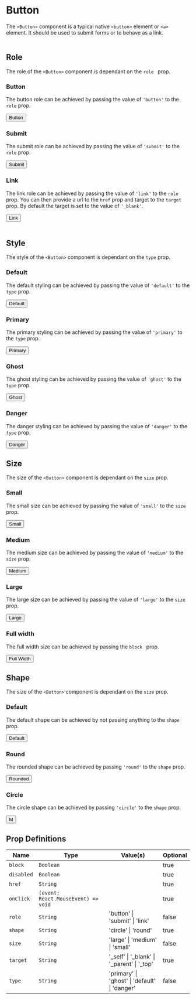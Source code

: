 
<Meta title="Components/Button" component={Button} />

# Button

The `<Button>` component is a typical native `<button>` element or `<a>` element. It should be used to submit forms or to behave as a link.
<br />
<br />

## Role

The role of the `<Button>` component is dependant on the `role ` prop.
<br/>

### Button
The button role can be achieved by passing the value of `'button'` to the `role` prop.

<Canvas>
  <Story name="Role/Button">
    <Button role="button">Button</Button>
  </Story>
</Canvas>

### Submit
The submit role can be achieved by passing the value of `'submit'` to the `role` prop.

<Canvas>
  <Story name="Role/Submit">
    <Button role="submit">Submit</Button>
  </Story>
</Canvas>


### Link
The link role can be achieved by passing the value of `'link'` to the `role` prop. You can then provide a url to the `href` prop and target to the `target` prop. By default the target is set to the value of `'_blank'`.

<Canvas>
  <Story name="Role/Link">
    <Button role="link" href="https://dillonschultz.design">Link</Button>
  </Story>
</Canvas>

<br />
<br />

## Style

The style of the `<Button>` component is dependant on the `type` prop.
<br/>

### Default
The default styling can be achieved by passing the value of `'default'` to the `type` prop.

<Canvas>
  <Story name="Style/Default">
    <Button type="default">Default</Button>
  </Story>
</Canvas>

### Primary
The primary styling can be achieved by passing the value of `'primary'` to the `type` prop.

<Canvas>
  <Story name="Style/Primary">
    <Button type="primary">Primary</Button>
  </Story>
</Canvas>

### Ghost
The ghost styling can be achieved by passing the value of `'ghost'` to the `type` prop.

<Canvas>
  <Story name="Style/Ghost">
    <Button type="ghost">Ghost</Button>
  </Story>
</Canvas>

### Danger
The danger styling can be achieved by passing the value of `'danger'` to the `type` prop.

<Canvas>
  <Story name="Style/Danger">
    <Button type="danger">Danger</Button>
  </Story>
</Canvas>

## Size

The size of the `<Button>` component is dependant on the `size` prop.
<br/>

### Small
The small size can be achieved by passing the value of `'small'` to the `size` prop.

<Canvas>
  <Story name="Size/Small">
    <Button size="small">Small</Button>
  </Story>
</Canvas>

### Medium
The medium size can be achieved by passing the value of `'medium'` to the `size` prop.

<Canvas>
  <Story name="Size/Medium">
    <Button size="medium">Medium</Button>
  </Story>
</Canvas>

### Large
The large size can be achieved by passing the value of `'large'` to the `size` prop.

<Canvas>
  <Story name="Size/Large">
    <Button size="large">Large</Button>
  </Story>
</Canvas>

### Full width
The full width size can be achieved by passing the `block ` prop.

<Canvas>
  <Story name="Size/Full Width">
    <Button type="primary" block>Full Width</Button>
  </Story>
</Canvas>

## Shape

The size of the `<Button>` component is dependant on the `size` prop.
<br/>

### Default
The default shape can be achieved by not passing anything to the `shape` prop.

<Canvas>
  <Story name="Shape/Default">
    <Button>Default</Button>
  </Story>
</Canvas>

### Round
The rounded shape can be achieved by passing `'round'` to the `shape` prop.

<Canvas>
  <Story name="Shape/Round">
    <Button shape="round">Rounded</Button>
  </Story>
</Canvas>

### Circle
The circle shape can be achieved by passing `'circle'` to the `shape` prop.

<Canvas>
  <Story name="Shape/Circle">
    <Button shape="circle">M</Button>
  </Story>
</Canvas>

## Prop Definitions

| Name       | Type                                | Value(s)                                      | Optional |
|------------|-------------------------------------|-----------------------------------------------|----------|
| `block`    | `Boolean`                           |                                               | true     |
| `disabled` | `Boolean`                           |                                               | true     |
| `href`     | `String`                            |                                               | true     |
| `onClick`  | `(event: React.MouseEvent) => void` |                                               | true     |
| `role`     | `String`                            | 'button' \| 'submit' \| 'link'                | false    |
| `shape`    | `String`                            | 'circle' \| 'round'                           | true     |
| `size`     | `String`                            | 'large' \| 'medium' \| 'small'                | false    |
| `target`   | `String`                            | '_self' \| '_blank' \| '_parent' \| '_top'    | true     |
| `type`     | `String`                            | 'primary' \| 'ghost' \| 'default' \| 'danger' | false    |
